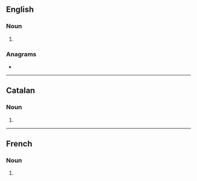 {{also|colóns|cólons|còlons|côlons}}
==English==

===Noun===
{{head|en|noun form}}

# {{plural of|en|colon}}

===Anagrams===
* {{anagrams|en|a=clnoos|Colson|Consol.|consol|locons|loncos}}

----

==Catalan==

===Noun===
{{head|ca|noun form}}

# {{plural of|ca|colon}}

----

==French==

===Noun===
{{head|fr|noun plural form|g=m}}

# {{plural of|fr|colon}}